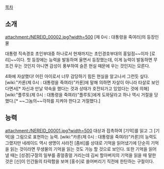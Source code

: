 [[목차]]

== 소개 ==
attachment:/NEREID_00002.jpg?width=500
[제 0시 : 대통령을 죽여라]의 등장인물

대통령 직속경호 초인부대중 하나로서 현재까지는 초인경호부대의 홍일점~~이자 [로리]~~이다. 첫 등장에는 능력을 발동하며 울면서 등장했는데, 이게 능력이 발동하면 무조건 우는 것인지 아니면 감성이 풍부하여 슬픈 현실 때문에 우는 것인지는 모른다.

4화에 자살했다! 어린 아이로서 너무 감당하기 힘든 현실을 알고나서 그런듯 싶다.
[wiki:"카론(제 0시 : 대통령을 죽여라)"카론]에 말해 의하면 자살이 아니라 타살로 보인다면서[* 자신과 만날 약속을 했다는 것과 상태가 호전되가고 있었다는 것에 의해] [wiki:"플루토(제 0시 : 대통령을 죽여라)"플루토]에게 도와달라고 하나 역시 거절을 당했다.[* ~~그놈의~~각하를 지켜야 한다고 거절했다.]

== 능력 ==
attachment:/NEREID_00001.jpg?width=500
대상과 접촉하여 [기억]를 읽고 그 [기억]을 그림으로 표현하는 능력. [wiki:"카론(제 0시 : 대통령을 죽여라)"카론]의 능력도 그랬지만 네레이드 역시 생명이 사라진 [좀비]를 상대로 기억을 읽어냈기에 단순히 기억을 읽는 것이라면 무생물의 기억을 읽는 것도 가능 할 것으로 보인다. 또한 기억을 읽어낼 때는 [성경]구절의 일부를 중얼중얼 거리는데 김씨 할아버지의 기억을 읽을 때 말한 것은 [신]이 인간들의 타락함을 보며 [홍수]로 쓸어버리기 직전에 한탄하는 구절이다.
